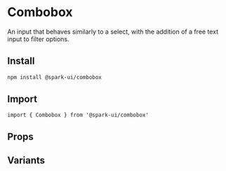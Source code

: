 


<Meta of={stories} />

# Combobox

An input that behaves similarly to a select, with the addition of a free text input to filter options.

## Install

```sh
npm install @spark-ui/combobox
```

## Import

```tsx
import { Combobox } from '@spark-ui/combobox'
```

## Props

<ArgTypes of={Combobox} />

## Variants

<Canvas of={stories.Default} />
